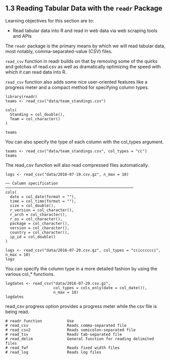## 1.3 Reading Tabular Data with the `readr` Package

Learning objectives for this section are to:

-   Read tabular data into R and read in web data via web scraping tools and APIs

The `readr` package is the primary means by which we will read tabular data, most notably, comma-separated-value (CSV) files.

`read_csv` function in readr builds on that by removing some of the quirks and gotchas of read.csv as well as dramatically optimizing the speed with which it can read data into R.

`read_csv` function also adds some nice user-oriented features like a progress meter and a compact method for specifying column types.

```         
library(readr)
teams <- read_csv("data/team_standings.csv")

cols(
  Standing = col_double(),
  Team = col_character()
)

teams
```

You can also specify the type of each column with the col_types argument.

```         
teams <- read_csv("data/team_standings.csv", col_types = "cc")
teams
```

The read_csv function will also read compressed files automatically.

```         
logs <- read_csv("data/2016-07-19.csv.gz", n_max = 10)

── Column specification ────────────────────────────────────────────────────────
cols(
  date = col_date(format = ""),
  time = col_time(format = ""),
  size = col_double(),
  r_version = col_character(),
  r_arch = col_character(),
  r_os = col_character(),
  package = col_character(),
  version = col_character(),
  country = col_character(),
  ip_id = col_double()
)

logs <- read_csv("data/2016-07-20.csv.gz", col_types = "ccicccccci", n_max = 10)
logs
```

You can specify the column type in a more detailed fashion by using the various col\_\* functions.

```         
logdates <- read_csv("data/2016-07-20.csv.gz", 
                     col_types = cols_only(date = col_date()),
                     n_max = 10)
logdates
```

read_csv progress option provides a progress meter while the csv file is being read.

```         
# readr function           Use
# read_csv                 Reads comma-separated file
# read_csv2                Reads semicolon-separated file
# read_tsv                 Reads tab-separated file
# read_delim               General function for reading delimited files
# read_fwf                 Reads fixed width files
# read_log                 Reads log files
```
